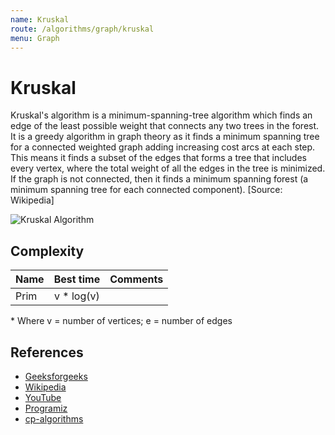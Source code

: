 ```yaml
---
name: Kruskal
route: /algorithms/graph/kruskal
menu: Graph
---
```


# Kruskal

Kruskal's algorithm is a minimum-spanning-tree algorithm which finds an edge of
the least possible weight that connects any two trees in the forest. It is a
greedy algorithm in graph theory as it finds a minimum spanning tree for a
connected weighted graph adding increasing cost arcs at each step. This means it
finds a subset of the edges that forms a tree that includes every vertex, where
the total weight of all the edges in the tree is minimized. If the graph is not
connected, then it finds a minimum spanning forest (a minimum spanning tree for
each connected component). [Source: Wikipedia]

![Kruskal Algorithm](https://upload.wikimedia.org/wikipedia/commons/thumb/5/5c/MST_kruskal_en.gif/600px-MST_kruskal_en.gif)

## Complexity

| Name |  Best time  | Comments |
| :--- | :---------: | :------- |
| Prim | v \* log(v) |          |

\* Where v = number of vertices; e = number of edges

## References

- [Geeksforgeeks](https://www.geeksforgeeks.org/kruskals-minimum-spanning-tree-algorithm-greedy-algo-2/)
- [Wikipedia](https://en.wikipedia.org/wiki/Kruskal%27s_algorithm)
- [YouTube](https://www.youtube.com/watch?v=4ZlRH0eK-qQ&t=700s&ab_channel=AbdulBari)
- [Programiz](https://www.programiz.com/dsa/kruskal-algorithm)
- [cp-algorithms](https://cp-algorithms.com/graph/mst_kruskal.html)
